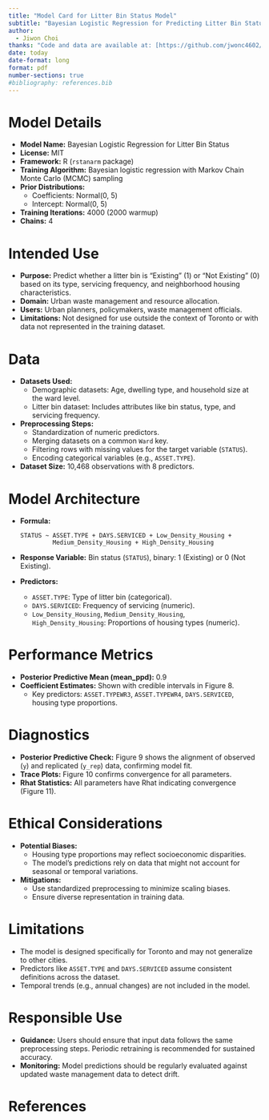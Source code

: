 ```yaml
---
title: "Model Card for Litter Bin Status Model"
subtitle: "Bayesian Logistic Regression for Predicting Litter Bin Status"
author: 
  - Jiwon Choi
thanks: "Code and data are available at: [https://github.com/jwonc4602/Waste-and-Recycling-in-Toronto](https://github.com/jwonc4602/Waste-and-Recycling-in-Toronto)."
date: today
date-format: long
format: pdf
number-sections: true
#bibliography: references.bib
---
```


# Model Details
- **Model Name:** Bayesian Logistic Regression for Litter Bin Status
- **License:** MIT
- **Framework:** R (`rstanarm` package)
- **Training Algorithm:** Bayesian logistic regression with Markov Chain Monte Carlo (MCMC) sampling
- **Prior Distributions:**
  - Coefficients: Normal(0, 5)
  - Intercept: Normal(0, 5)
- **Training Iterations:** 4000 (2000 warmup)
- **Chains:** 4


#  Intended Use 
- **Purpose:** Predict whether a litter bin is "Existing" (1) or "Not Existing" (0) based on its type, servicing frequency, and neighborhood housing characteristics.
- **Domain:** Urban waste management and resource allocation.
- **Users:** Urban planners, policymakers, waste management officials.
- **Limitations:** Not designed for use outside the context of Toronto or with data not represented in the training dataset.

#  Data 
- **Datasets Used:**
  - Demographic datasets: Age, dwelling type, and household size at the ward level.
  - Litter bin dataset: Includes attributes like bin status, type, and servicing frequency.
- **Preprocessing Steps:**
  - Standardization of numeric predictors.
  - Merging datasets on a common `Ward` key.
  - Filtering rows with missing values for the target variable (`STATUS`).
  - Encoding categorical variables (e.g., `ASSET.TYPE`).
- **Dataset Size:** 10,468 observations with 8 predictors.

#  Model Architecture 
- **Formula:**
  ```
  STATUS ~ ASSET.TYPE + DAYS.SERVICED + Low_Density_Housing + 
           Medium_Density_Housing + High_Density_Housing
  ```
- **Response Variable:** Bin status (`STATUS`), binary: 1 (Existing) or 0 (Not Existing).
- **Predictors:**
  - `ASSET.TYPE`: Type of litter bin (categorical).
  - `DAYS.SERVICED`: Frequency of servicing (numeric).
  - `Low_Density_Housing`, `Medium_Density_Housing`, `High_Density_Housing`: Proportions of housing types (numeric).

#  Performance Metrics 
- **Posterior Predictive Mean (mean_ppd):** 0.9
- **Coefficient Estimates:** Shown with credible intervals in Figure 8.
  - Key predictors: `ASSET.TYPEWR3`, `ASSET.TYPEWR4`, `DAYS.SERVICED`, housing type proportions.


#  Diagnostics 
- **Posterior Predictive Check:** Figure 9 shows the alignment of observed (`y`) and replicated (`y_rep`) data, confirming model fit.
- **Trace Plots:** Figure 10 confirms convergence for all parameters.
- **Rhat Statistics:** All parameters have Rhat indicating convergence (Figure 11).

#  Ethical Considerations 
- **Potential Biases:**
  - Housing type proportions may reflect socioeconomic disparities.
  - The model's predictions rely on data that might not account for seasonal or temporal variations.
- **Mitigations:**
  - Use standardized preprocessing to minimize scaling biases.
  - Ensure diverse representation in training data.

#  Limitations 
- The model is designed specifically for Toronto and may not generalize to other cities.
- Predictors like `ASSET.TYPE` and `DAYS.SERVICED` assume consistent definitions across the dataset.
- Temporal trends (e.g., annual changes) are not included in the model.


#  Responsible Use 
- **Guidance:** Users should ensure that input data follows the same preprocessing steps. Periodic retraining is recommended for sustained accuracy.
- **Monitoring:** Model predictions should be regularly evaluated against updated waste management data to detect drift.


\newpage

# References

